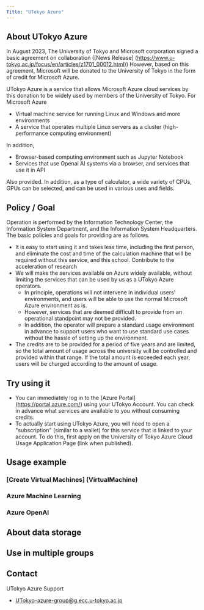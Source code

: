 ```yaml
---
Title: "UTokyo Azure"
---
```


## About UTokyo Azure

In August 2023, The University of Tokyo and Microsoft corporation signed a basic agreement on collaboration ([News Release] (https://www.u-tokyo.ac.jp/focus/en/articles/z1701_00012.html)) However, based on this agreement, Microsoft will be donated to the University of Tokyo in the form of credit for Microsoft Azure.

UTokyo Azure is a service that allows Microsoft Azure cloud services by this donation to be widely used by members of the University of Tokyo. For Microsoft Azure

- Virtual machine service for running Linux and Windows and more environments
- A service that operates multiple Linux servers as a cluster (high-performance computing environment)

In addition,

- Browser-based computing environment such as Jupyter Notebook
- Services that use Openai AI systems via a browser, and services that use it in API

Also provided. In addition, as a type of calculator, a wide variety of CPUs, GPUs can be selected, and can be used in various uses and fields.

## Policy / Goal

Operation is performed by the Information Technology Center, the Information System Department, and the Information System Headquarters. The basic policies and goals for providing are as follows.

- It is easy to start using it and takes less time, including the first person, and eliminate the cost and time of the calculation machine that will be required without this service, and this school. Contribute to the acceleration of research
- We will make the services available on Azure widely available, without limiting the services that can be used by us as a UTokyo Azure operators.
  - In principle, operations will not intervene in individual users' environments, and users will be able to use the normal Microsoft Azure environment as is.
  - However, services that are deemed difficult to provide from an operational standpoint may not be provided.
  - In addition, the operator will prepare a standard usage environment in advance to support users who want to use standard use cases without the hassle of setting up the environment.
- The credits are to be provided for a period of five years and are limited, so the total amount of usage across the university will be controlled and provided within that range. If the total amount is exceeded each year, users will be charged according to the amount of usage.

## Try using it
- You can immediately log in to the [Azure Portal] (https://portal.azure.com/)  using your UTokyo Account. You can check in advance what services are available to you without consuming credits.
- To actually start using UTokyo Azure, you will need to open a "subscription" (similar to a wallet) for this service that is linked to your account. To do this, first apply on the University of Tokyo Azure Cloud Usage Application Page (link when published).

## Usage example

### [Create Virtual Machines] (VirtualMachine)

### Azure Machine Learning

### Azure OpenAI

## About data storage

## Use in multiple groups

## Contact
UTokyo Azure Support
- UTokyo-azure-group@g.ecc.u-tokyo.ac.jp
